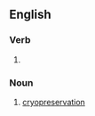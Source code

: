 ==English==

===Verb===
{{head|en|verb form}}

# {{present participle of|cryopreserve|lang=en|nocat=1}}

===Noun===
{{en-noun|-}}

# [[cryopreservation]]